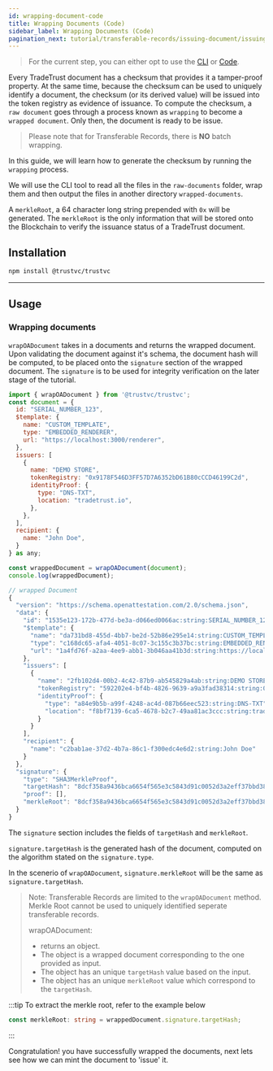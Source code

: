 ```yaml
---
id: wrapping-document-code
title: Wrapping Documents (Code)
sidebar_label: Wrapping Documents (Code)
pagination_next: tutorial/transferable-records/issuing-document/issuing-document-code
---
```



<Flow />

> For the current step, you can either opt to use the [CLI](/docs/tutorial/transferable-records/wrapping-document/wrapping-document-cli) or [Code](/docs/tutorial/transferable-records/wrapping-document/wrapping-document-code).

Every TradeTrust document has a checksum that provides it a tamper-proof property. At the same time, because the checksum can be used to uniquely identify a document, the checksum (or its derived value) will be issued into the token registry as evidence of issuance. To compute the checksum, a `raw document` goes through a process known as `wrapping` to become a `wrapped document`. Only then, the document is ready to be issue.

> Please note that for Transferable Records, there is **NO** batch wrapping.

In this guide, we will learn how to generate the checksum by running the `wrapping` process.

We will use the CLI tool to read all the files in the `raw-documents` folder, wrap them and then output the files in another directory `wrapped-documents`.

A `merkleRoot`, a 64 character long string prepended with `0x` will be generated. The `merkleRoot` is the only information that will be stored onto the Blockchain to verify the issuance status of a TradeTrust document.

## Installation

```bash
npm install @trustvc/trustvc
```

---

## Usage

### Wrapping documents

`wrapOADocument` takes in a documents and returns the wrapped document. Upon validating the document against it's schema, the document hash will be computed, to be placed onto the `signature` section of the wrapped document. The `signature` is to be used for integrity verification on the later stage of the tutorial.

```js
import { wrapOADocument } from '@trustvc/trustvc';
const document = {
  id: "SERIAL_NUMBER_123",
  $template: {
    name: "CUSTOM_TEMPLATE",
    type: "EMBEDDED_RENDERER",
    url: "https://localhost:3000/renderer",
  },
  issuers: [
    {
      name: "DEMO STORE",
      tokenRegistry: "0x9178F546D3FF57D7A6352bD61B80cCCD46199C2d",
      identityProof: {
        type: "DNS-TXT",
        location: "tradetrust.io",
      },
    },
  ],
  recipient: {
    name: "John Doe",
  }
} as any;

const wrappedDocument = wrapOADocument(document);
console.log(wrappedDocument);

// wrapped Document
{
  "version": "https://schema.openattestation.com/2.0/schema.json",
  "data": {
    "id": "1535e123-172b-477d-be3a-d066ed0066ac:string:SERIAL_NUMBER_123",
    "$template": {
      "name": "da731bd8-455d-4bb7-be2d-52b86e295e14:string:CUSTOM_TEMPLATE",
      "type": "c168dc65-afa4-4051-8c07-3c155c3b37bc:string:EMBEDDED_RENDERER",
      "url": "1a4fd76f-a2aa-4ee9-abb1-3b046aa41b3d:string:https://localhost:3000/renderer"
    },
    "issuers": [
      {
        "name": "2fb102d4-00b2-4c42-87b9-ab545829a4ab:string:DEMO STORE",
        "tokenRegistry": "592202e4-bf4b-4826-9639-a9a3fad38314:string:0x9178F546D3FF57D7A6352bD61B80cCCD46199C2d",
        "identityProof": {
          "type": "a84e9b5b-a99f-4248-ac4d-087b66eec523:string:DNS-TXT",
          "location": "f8bf7139-6ca5-4678-b2c7-49aa81ac3ccc:string:tradetrust.io"
        }
      }
    ],
    "recipient": {
      "name": "c2bab1ae-37d2-4b7a-86c1-f300edc4e6d2:string:John Doe"
    }
  },
  "signature": {
    "type": "SHA3MerkleProof",
    "targetHash": "8dcf358a9436bca6654f565e3c5843d91c0052d3a2eff37bbd380038e8a1fa39",
    "proof": [],
    "merkleRoot": "8dcf358a9436bca6654f565e3c5843d91c0052d3a2eff37bbd380038e8a1fa39"
  }
}
```

The `signature` section includes the fields of `targetHash` and `merkleRoot`.

`signature.targetHash` is the generated hash of the document, computed on the algorithm stated on the `signature.type`.

In the scenerio of `wrapOADocument`, `signature.merkleRoot` will be the same as `signature.targetHash`.

> Note:
> Transferable Records are limited to the `wrapOADocument` method.
> Merkle Root cannot be used to uniquely identified seperate transferable records.
>
> wrapOADocument:
>
> - returns an object.
> - The object is a wrapped document corresponding to the one provided as input.
> - The object has an unique `targetHash` value based on the input.
> - The object has an unique `merkleRoot` value which correspond to the `targetHash`.

:::tip
To extract the merkle root, refer to the example below

```ts
const merkleRoot: string = wrappedDocument.signature.targetHash;
```

:::

Congratulation! you have successfully wrapped the documents, next lets see how we can mint the document to 'issue' it.
